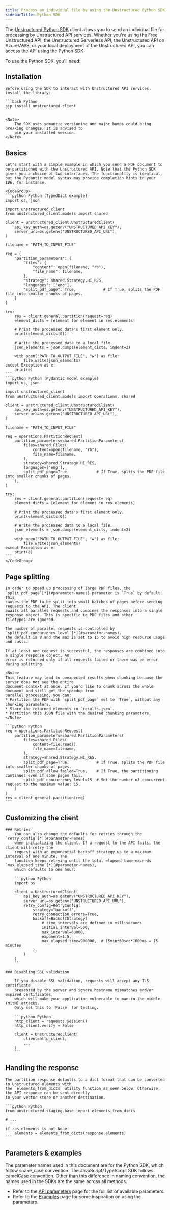 ```yaml
---
title: Process an individual file by using the Unstructured Python SDK
sidebarTitle: Python SDK
---
```


The [Unstructured Python SDK](https://github.com/Unstructured-IO/unstructured-python-client) client allows you to send an individual file for processing by Unstructured API services. Whether you're using the
Free Unstructured API, the Unstructured Serverless API, the Unstructured API on Azure/AWS, or your local
deployment of the Unstructured API, you can access the API using the Python SDK. 


<UseIngestInstead />

To use the Python SDK, you'll need:


<SharedAPIKeyURL />


<NoURLForServerlessAPI/>

## Installation

    Before using the SDK to interact with Unstructured API services, install the library:

    ```bash Python
    pip install unstructured-client
    ```

    <Note>
        The SDK uses semantic versioning and major bumps could bring breaking changes. It is advised to
        pin your installed version.
    </Note>

## Basics
    Let's start with a simple example in which you send a PDF document to be partitioned with the Unstructured API. Note that the Python SDK gives you a choice of two interfaces. The functionality is identical, but the Pydantic model syntax may provide completion hints in your IDE, for instance.

    <CodeGroup>
    ```python Python (TypedDict example)
    import os, json

    import unstructured_client
    from unstructured_client.models import shared

    client = unstructured_client.UnstructuredClient(
        api_key_auth=os.getenv("UNSTRUCTURED_API_KEY"),
        server_url=os.getenv("UNSTRUCTURED_API_URL"),
    )

    filename = "PATH_TO_INPUT_FILE"

    req = {
        "partition_parameters": {
            "files": {
                "content": open(filename, "rb"),
                "file_name": filename,
            },
            "strategy": shared.Strategy.HI_RES,
            "languages": ['eng'],
            "split_pdf_page": True,            # If True, splits the PDF file into smaller chunks of pages.
        }
    }

    try:
        res = client.general.partition(request=req)
        element_dicts = [element for element in res.elements]

        # Print the processed data's first element only.
        print(element_dicts[0])

        # Write the processed data to a local file.
        json_elements = json.dumps(element_dicts, indent=2)

        with open("PATH_TO_OUTPUT_FILE", "w") as file:
            file.write(json_elements)
    except Exception as e:
        print(e)
    ```
    ```python Python (Pydantic model example)
    import os, json

    import unstructured_client
    from unstructured_client.models import operations, shared

    client = unstructured_client.UnstructuredClient(
        api_key_auth=os.getenv("UNSTRUCTURED_API_KEY"),
        server_url=os.getenv("UNSTRUCTURED_API_URL"),
    )

    filename = "PATH_TO_INPUT_FILE"

    req = operations.PartitionRequest(
        partition_parameters=shared.PartitionParameters(
            files=shared.Files(
                content=open(filename, "rb"),
                file_name=filename,
            ),
            strategy=shared.Strategy.HI_RES,
            languages=['eng'],
            split_pdf_page=True,            # If True, splits the PDF file into smaller chunks of pages.
        ),
    )

    try:
        res = client.general.partition(request=req)
        element_dicts = [element for element in res.elements]
        
        # Print the processed data's first element only.
        print(element_dicts[0])

        # Write the processed data to a local file.
        json_elements = json.dumps(element_dicts, indent=2)

        with open("PATH_TO_OUTPUT_FILE", "w") as file:
            file.write(json_elements)
    except Exception as e:
        print(e)
    ```
    </CodeGroup>

## Page splitting

    In order to speed up processing of large PDF files, the `split_pdf_page`[*](#parameter-names) parameter is `True` by default. This
    causes the PDF to be split into small batches of pages before sending requests to the API. The client
    awaits all parallel requests and combines the responses into a single response object. This is specific to PDF files and other
    filetypes are ignored.

    The number of parallel requests is controlled by `split_pdf_concurrency_level`[*](#parameter-names). 
    The default is 8 and the max is set to 15 to avoid high resource usage and costs.

    If at least one request is successful, the responses are combined into a single response object. An
    error is returned only if all requests failed or there was an error during splitting.

    <Note>
    This feature may lead to unexpected results when chunking because the server does not see the entire
    document context at once. If you'd like to chunk across the whole document and still get the speedup from 
    parallel processing, you can:
    * Partition the PDF with `split_pdf_page` set to `True`, without any chunking parameters.
    * Store the returned elements in `results.json`.
    * Partition this JSON file with the desired chunking parameters.
    </Note>

    ```python Python
    req = operations.PartitionRequest(
        partition_parameters=shared.PartitionParameters(
            files=shared.Files(
                content=file.read(),
                file_name=filename,
            ),
            strategy=shared.Strategy.HI_RES,
            split_pdf_page=True,            # If True, splits the PDF file into smaller chunks of pages.
            split_pdf_allow_failed=True,    # If True, the partitioning continues even if some pages fail.
            split_pdf_concurrency_level=15  # Set the number of concurrent request to the maximum value: 15.
        )
    )
    res = client.general.partition(req)
    ```

## Customizing the client
    ### Retries
        You can also change the defaults for retries through the `retry_config`[*](#parameter-names)
        when initializing the client. If a request to the API fails, the client will retry the 
        request with an exponential backoff strategy up to a maximum interval of one minute. The
        function keeps retrying until the total elapsed time exceeds `max_elapsed_time`[*](#parameter-names),
        which defaults to one hour:

        ```python Python
        import os 

        client = UnstructuredClient(
            api_key_auth=os.getenv("UNSTRUCTURED_API_KEY"),
            server_url=os.getenv("UNSTRUCTURED_API_URL"),
            retry_config=RetryConfig(
                strategy="backoff",
                retry_connection_errors=True,
                backoff=BackoffStrategy(
                    # time intervals are defined in milliseconds
                    initial_interval=500,
                    max_interval=60000,
                    exponent=1.5,
                    max_elapsed_time=900000,  # 15min*60sec*1000ms = 15 minutes
                ),
            )
        )
        ```

    ### Disabling SSL validation

        If you disable SSL validation, requests will accept any TLS certificate
        presented by the server and ignore hostname mismatches and/or expired certificates, 
        which will make your application vulnerable to man-in-the-middle (MitM) attacks.
        Only set this to `False` for testing.

        ```python Python
        http_client = requests.Session()
        http_client.verify = False

        client = UnstructuredClient(
            client=http_client,
            ...
        )
        ```

## Handling the response

    The partition response defaults to a dict format that can be converted to Unstructured elements with
    the `elements_from_dicts` utility function as seen below. Otherwise, the API response can be sent directly 
    to your vector store or another destination.

    ```python Python
    from unstructured.staging.base import elements_from_dicts

    # ...

    if res.elements is not None:
        elements = elements_from_dicts(response.elements)
    ```

## Parameters & examples

The parameter names used in this document are for the Python SDK, which follow snake_case convention. The JavaScript/TypeScript SDK follows camelCase
convention. Other than this difference in naming convention, 
the names used in the SDKs are the same across all methods.

* Refer to the [API parameters](/api-reference/api-services/api-parameters) page for the full list of available parameters.
* Refer to the [Examples](/api-reference/api-services/examples) page for some inspiration on using the parameters.


